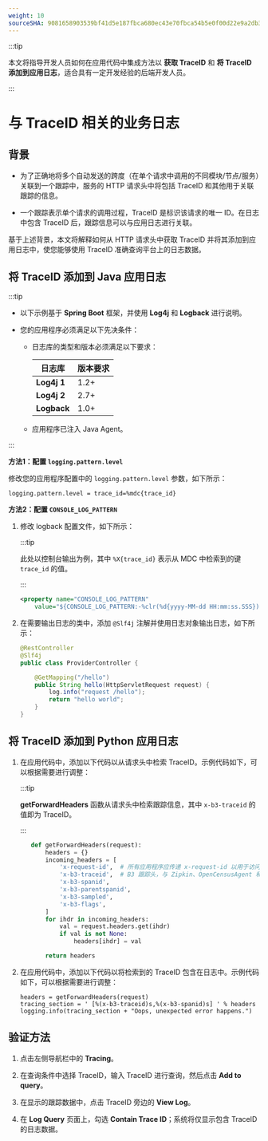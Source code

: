```yaml
---
weight: 10
sourceSHA: 9081658903539bf41d5e187fbca680ec43e70fbca54b5e0f00d22e9a2db3582b
---
```


:::tip

本文将指导开发人员如何在应用代码中集成方法以 **获取 TraceID** 和 **将 TraceID 添加到应用日志**，适合具有一定开发经验的后端开发人员。

:::

# 与 TraceID 相关的业务日志

## 背景

- 为了正确地将多个自动发送的跨度（在单个请求中调用的不同模块/节点/服务）关联到一个跟踪中，服务的 HTTP 请求头中将包括 TraceID 和其他用于关联跟踪的信息。

- 一个跟踪表示单个请求的调用过程，TraceID 是标识该请求的唯一 ID。在日志中包含 TraceID 后，跟踪信息可以与应用日志进行关联。

基于上述背景，本文将解释如何从 HTTP 请求头中获取 TraceID 并将其添加到应用日志中，使您能够使用 TraceID 准确查询平台上的日志数据。

## 将 TraceID 添加到 Java 应用日志

:::tip

- 以下示例基于 **Spring Boot** 框架，并使用 **Log4j** 和 **Logback** 进行说明。

- 您的应用程序必须满足以下先决条件：

  - 日志库的类型和版本必须满足以下要求：

    | 日志库         | 版本要求        |
    | --------------- | --------------- |
    | **Log4j 1**     | 1.2+            |
    | **Log4j 2**     | 2.7+            |
    | **Logback**     | 1.0+            |

  - 应用程序已注入 Java Agent。

:::

**方法1：配置 `logging.pattern.level`**

修改您的应用程序配置中的 `logging.pattern.level` 参数，如下所示：

```
logging.pattern.level = trace_id=%mdc{trace_id}
```

**方法2：配置 `CONSOLE_LOG_PATTERN`**

1. 修改 logback 配置文件，如下所示：

   :::tip

   此处以控制台输出为例，其中 `%X{trace_id}` 表示从 MDC 中检索到的键 `trace_id` 的值。

   :::

   ```xml
   <property name="CONSOLE_LOG_PATTERN"
       value="${CONSOLE_LOG_PATTERN:-%clr(%d{yyyy-MM-dd HH:mm:ss.SSS}){faint} [trace_id=%X{trace_id}] %clr(${LOG_LEVEL_PATTERN:-%5p}) %clr(${PID:- }){magenta} %clr(---){faint} %clr([%15.15t]){faint} %clr(%-40.40logger{39}){cyan} %clr(:){faint} %m%n${LOG_EXCEPTION_CONVERSION_WORD:-%wEx}}"/>
   ```

2. 在需要输出日志的类中，添加 `@Slf4j` 注解并使用日志对象输出日志，如下所示：

   ```java
   @RestController
   @Slf4j
   public class ProviderController {

       @GetMapping("/hello")
       public String hello(HttpServletRequest request) {
           log.info("request /hello");
           return "hello world";
       }
   }
   ```

## 将 TraceID 添加到 Python 应用日志

1. 在应用代码中，添加以下代码以从请求头中检索 TraceID。示例代码如下，可以根据需要进行调整：

   :::tip

   **getForwardHeaders** 函数从请求头中检索跟踪信息，其中 `x-b3-traceid` 的值即为 TraceID。

   :::

   ```python
      def getForwardHeaders(request):
          headers = {}
          incoming_headers = [
              'x-request-id',  # 所有应用程序应传递 x-request-id 以用于访问日志和一致的跟踪/日志采样决策
              'x-b3-traceid',  # B3 跟踪头，与 Zipkin、OpenCensusAgent 和 Stackdriver 配置兼容
              'x-b3-spanid',
              'x-b3-parentspanid',
              'x-b3-sampled',
              'x-b3-flags',
          ]
          for ihdr in incoming_headers:
              val = request.headers.get(ihdr)
              if val is not None:
                  headers[ihdr] = val

          return headers
   ```

2. 在应用代码中，添加以下代码以将检索到的 TraceID 包含在日志中。示例代码如下，可以根据需要进行调整：

   ```
   headers = getForwardHeaders(request)
   tracing_section = ' [%(x-b3-traceid)s,%(x-b3-spanid)s] ' % headers
   logging.info(tracing_section + "Oops, unexpected error happens.")
   ```

## 验证方法

1. 点击左侧导航栏中的 **Tracing**。

2. 在查询条件中选择 TraceID，输入 TraceID 进行查询，然后点击 **Add to query**。

3. 在显示的跟踪数据中，点击 TraceID 旁边的 **View Log**。

4. 在 **Log Query** 页面上，勾选 **Contain Trace ID**；系统将仅显示包含 TraceID 的日志数据。
